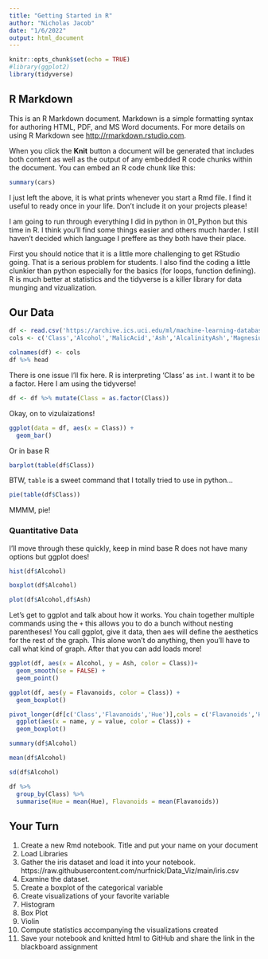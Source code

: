 ```yaml
---
title: "Getting Started in R"
author: "Nicholas Jacob"
date: "1/6/2022"
output: html_document
---
```


```r
knitr::opts_chunk$set(echo = TRUE)
#library(ggplot2)
library(tidyverse)
```

## R Markdown

This is an R Markdown document. Markdown is a simple formatting syntax for authoring HTML, PDF, and MS Word documents. For more details on using R Markdown see <http://rmarkdown.rstudio.com>.

When you click the **Knit** button a document will be generated that includes both content as well as the output of any embedded R code chunks within the document. You can embed an R code chunk like this:

```r
summary(cars)
```


I just left the above, it is what prints whenever you start a Rmd file.  I find it useful to ready once in your life.  Don't include it on your projects please!

I am going to run through everything I did in python in 01_Python but this time in R.  I think you'll find some things easier and others much harder.  I still haven't decided which language I preffere as they both have their place.

First you should notice that it is a little more challenging to get RStudio going.  That is a serious problem for students.  I also find the coding a little clunkier than python especially for the basics (for loops, function defining).  R is much better at statistics and the tidyverse is a killer library for data munging and vizualization.

## Our Data

```r
df <- read.csv('https://archive.ics.uci.edu/ml/machine-learning-databases/wine/wine.data',header = F)
cols <- c('Class','Alcohol','MalicAcid','Ash','AlcalinityAsh','Magnesium','Phenols','Flavanoids','NonflavanoidPhenols','Proanthocyanins','ColorIntensity','Hue','OD280/OD315','Proline')

colnames(df) <- cols
df %>% head
```
There is one issue I'll fix here.  R is interpreting 'Class' as `int`.  I want it to be a factor.  Here I am using the tidyverse!
```r
df <- df %>% mutate(Class = as.factor(Class))
```

Okay, on to vizulaizations!

```r
ggplot(data = df, aes(x = Class)) +
  geom_bar()
```

Or in base R

```r
barplot(table(df$Class))
```

BTW, `table` is a sweet command that I totally tried to use in python...

```r
pie(table(df$Class))
```

MMMM, pie!


### Quantitative Data

I'll move through these quickly, keep in mind base R does not have many options but ggplot does!

```r
hist(df$Alcohol)
```

```r
boxplot(df$Alcohol)
```

```r
plot(df$Alcohol,df$Ash)
```

Let's get to ggplot and talk about how it works.  You chain together multiple commands using the `+` this allows you to do a bunch without nesting parentheses!  You call ggplot, give it data, then aes will define the aesthetics for the rest of the graph.  This alone won't do anything, then you'll have to call what kind of graph.  After that you can add loads more!
```r
ggplot(df, aes(x = Alcohol, y = Ash, color = Class))+
  geom_smooth(se = FALSE) +
  geom_point()
```

```r
ggplot(df, aes(y = Flavanoids, color = Class)) +
  geom_boxplot()
```

```r
pivot_longer(df[c('Class','Flavanoids','Hue')],cols = c('Flavanoids','Hue')) %>%
  ggplot(aes(x = name, y = value, color = Class)) +
  geom_boxplot()
```

```r
summary(df$Alcohol)
```

```r
mean(df$Alcohol)
```

```r
sd(df$Alcohol)
```

```r
df %>% 
  group_by(Class) %>%
  summarise(Hue = mean(Hue), Flavanoids = mean(Flavanoids))
```

## Your Turn

1. Create a new Rmd notebook.  Title and put your name on your document
2. Load Libraries
3. Gather the iris dataset and load it into your notebook.  https://raw.githubusercontent.com/nurfnick/Data_Viz/main/iris.csv
4. Examine the dataset.
5. Create a boxplot of the categorical variable
5. Create visualizations of your favorite variable
  1. Histogram
  2. Box Plot
  3. Violin
7. Compute statistics accompanying the visualizations created
8. Save your notebook and knitted html to GitHub and share the link in the blackboard assignment